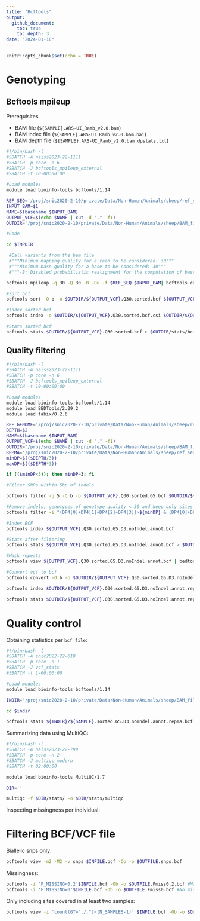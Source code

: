 ```yaml
---
title: "Bcftools"
output: 
  github_document:
    toc: true
    toc_depth: 3
date: "2024-01-18"
---
```


```r
knitr::opts_chunk$set(echo = TRUE)
```

# Genotyping
## Bcftools mpileup

Prerequisites \

* BAM file (`${SAMPLE}.ARS-UI_Ramb_v2.0.bam`) \
* BAM index file (`${SAMPLE}.ARS-UI_Ramb_v2.0.bam.bai`)\
* BAM depth file (`${SAMPLE}.ARS-UI_Ramb_v2.0.bam.dpstats.txt`)\

```bash
#!/bin/bash -l
#SBATCH -A naiss2023-22-1111
#SBATCH -p core -n 6
#SBATCH -J bcftools_mpileup_external
#SBATCH -t 10-00:00:00

#Load modules
module load bioinfo-tools bcftools/1.14

REF_SEQ='/proj/snic2020-2-10/private/Data/Non-Human/Animals/sheep/ref_seqs/ARS-UI_Ramb_v2.0/RepeatMasker/GCF_016772045.1_ARS-UI_Ramb_v2.0_genomic.fna'
INPUT_BAM=$1
NAME=$(basename $INPUT_BAM)
OUTPUT_VCF=$(echo $NAME | cut -d "." -f1)
OUTDIR='/proj/snic2020-2-10/private/Data/Non-Human/Animals/sheep/BAM_files/ARS-UI_Ramb_v2.0/VCF_PANELS/bcftools_mpileup'

#Code

cd $TMPDIR

 #Call variants from the bam file
 #"""Minimum mapping quality for a read to be considered: 30"""
 #"""Minimum base quality for a base to be considered: 30"""
 #"""-B: Disabled probabilistic realignment for the computation of base alignment quality (BAQ). BAQ is the Phred-scaled probability of a read base being misaligned. Applying this option greatly helps to reduce false SNPs caused by misalignments"""

bcftools mpileup -q 30 -Q 30 -B -Ou -f $REF_SEQ $INPUT_BAM| bcftools call -m -M -Ob -o ${OUTPUT_VCF}.Q30.bcf

#Sort bcf
bcftools sort -O b -o $OUTDIR/${OUTPUT_VCF}.Q30.sorted.bcf ${OUTPUT_VCF}.Q30.bcf

#Index sorted bcf
bcftools index -o $OUTDIR/${OUTPUT_VCF}.Q30.sorted.bcf.csi $OUTDIR/${OUTPUT_VCF}.Q30.sorted.bcf

#Stats sorted bcf
bcftools stats $OUTDIR/${OUTPUT_VCF}.Q30.sorted.bcf > $OUTDIR/stats/bcf_sorted/${OUTPUT_VCF}.Q30.sorted.bcf.stats.txt
```

## Quality filtering

```bash

#!/bin/bash -l
#SBATCH -A naiss2023-22-1111
#SBATCH -p core -n 6
#SBATCH -J bcftools_mpileup_external
#SBATCH -t 10-00:00:00

#Load modules
module load bioinfo-tools bcftools/1.14
module load BEDTools/2.29.2
module load tabix/0.2.6

REF_GENOME='/proj/snic2020-2-10/private/Data/Non-Human/Animals/sheep/ref_seqs/ARS-UI_Ramb_v2.0/RepeatMasker/GCF_016772045.1_ARS-UI_Ramb_v2.0_genomic.genome'
DEPTH=$2
NAME=$(basename $INPUT_BAM)
OUTPUT_VCF=$(echo $NAME | cut -d "." -f1)
OUTDIR='/proj/snic2020-2-10/private/Data/Non-Human/Animals/sheep/BAM_files/ARS-UI_Ramb_v2.0/VCF_PANELS/bcftools_mpileup'
REPMA='/proj/snic2020-2-10/private/Data/Non-Human/Animals/sheep/ref_seqs/ARS-UI_Ramb_v2.0/RepeatMasker/GCF_016772045.1_ARS-UI_Ramb_v2.0_genomic.repma.bed'
minDP=$(($DEPTH/3))
maxDP=$(($DEPTH*3))

if (($minDP<3)); then minDP=3; fi

#Filter SNPs within 5bp of indels

bcftools filter -g 5 -O b -o ${OUTPUT_VCF}.Q30.sorted.G5.bcf $OUTDIR/${OUTPUT_VCF}.Q30.sorted.bcf

#Remove indels, genotypes of genotype quality < 30 and keep only sites within depth thresholds
bcftools filter -i "(DP4[0]+DP4[1]+DP4[2]+DP4[3])>${minDP} & (DP4[0]+DP4[1]+DP4[2]+DP4[3])<${maxDP} & QUAL>=30 & INDEL=0" ${OUTPUT_VCF}.Q30.sorted.G5.bcf | bcftools annotate -x ^INFO/DP,INFO/DP4,^FORMAT/GT,FORMAT/PL -O b -o ${OUTPUT_VCF}.Q30.sorted.G5.D3.noIndel.annot.bcf

#Index BCF
bcftools index ${OUTPUT_VCF}.Q30.sorted.G5.D3.noIndel.annot.bcf

#Stats after filtering
bcftools stats ${OUTPUT_VCF}.Q30.sorted.G5.D3.noIndel.annot.bcf > $OUTDIR/stats/bcf_annot/${OUTPUT_VCF}.Q30.sorted.G5.D3.noIndel.annot.bcf.stats.txt

#Mask repeats
bcftools view ${OUTPUT_VCF}.Q30.sorted.G5.D3.noIndel.annot.bcf | bedtools intersect -a stdin -b $REPMA -g $REF_GENOME -header -sorted | bgzip -c > ${OUTPUT_VCF}.Q30.sorted.G5.D3.noIndel.annot.repma.vcf.gz

#Convert vcf to bcf
bcftools convert -O b -o $OUTDIR/${OUTPUT_VCF}.Q30.sorted.G5.D3.noIndel.annot.repma.bcf ${OUTPUT_VCF}.Q30.sorted.G5.D3.noIndel.annot.repma.vcf.gz

bcftools index $OUTDIR/${OUTPUT_VCF}.Q30.sorted.G5.D3.noIndel.annot.repma.bcf

bcftools stats $OUTDIR/${OUTPUT_VCF}.Q30.sorted.G5.D3.noIndel.annot.repma.bcf > $OUTDIR/stats/bcf_repma/${OUTPUT_VCF}.Q30.sorted.G5.D3.noIndel.annot.repma.bcf.stats.txt
```

# Quality control

Obtaining statistics per `bcf file`:
```bash
#!/bin/bash -l
#SBATCH -A snic2022-22-618
#SBATCH -p core -n 1
#SBATCH -J vcf_stats
#SBATCH -t 1-00:00:00

#Load modules
module load bioinfo-tools bcftools/1.14

INDIR="/proj/snic2020-2-10/private/Data/Non-Human/Animals/sheep/BAM_files/ARS-UI_Ramb_v2.0/VCF_PANELS/bcftools_mpileup"

cd $indir

bcftools stats ${INDIR}/${SAMPLE}.sorted.G5.D3.noIndel.annot.repma.bcf	> ${INDIR}/stats/${SAMPLE}.sorted.G5.D3.noIndel.annot.repma.bcf.stats
```

Summarizing data using MultiQC:

```bash

#!/bin/bash -l
#SBATCH -A naiss2023-22-799
#SBATCH -p core -n 2
#SBATCH -J multiqc_modern
#SBATCH -t 02:00:00

module load bioinfo-tools MultiQC/1.7

DIR=''

multiqc -f $DIR/stats/ -o $DIR/stats/multiqc
```

Inspecting missingness per individual:

# Filtering BCF/VCF file

Biallelic snps only:
```bash
bcftools view -m2 -M2 -v snps $INFILE.bcf -Ob -o $OUTFILE.snps.bcf
```
Missingness:
```bash
bcftools -i 'F_MISSING<0.2'$INFILE.bcf -Ob -o $OUTFILE.Fmiss0.2.bcf #Maximum 20% of genotypes missing per site allowed
bcftools -i 'F_MISSING=0'$INFILE.bcf -Ob -o $OUTFILE.Fmiss0.bcf #No missing genotypes allowed
```
Only including sites covered in at least two samples:
```bash
bcftools view -i 'count(GT="./.")<(N_SAMPLES-1)' $INFILE.bcf -Ob -o $OUTFILE.snps.bcf
```


